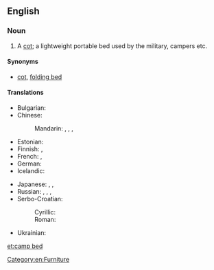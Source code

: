 ==English==

===Noun===
{{en-noun|head=[[camp]] [[bed]]}}

# A [[cot]]; a lightweight portable bed used by the military, campers etc.

====Synonyms====
* [[cot]], [[folding bed]]

====Translations====
{{trans-top|a cot}}
* Bulgarian: {{t-|bg|походно легло|n|tr=pohódno legló|sc=Cyrl}}
* Chinese:
*: Mandarin: {{t|cmn|折疊床|sc=Hani}}, {{t|cmn|折叠床|tr=zhédié chuáng|sc=Hani}}, {{t|cmn|行軍床|sc=Hani}}, {{t|cmn|行军床|tr=xíngjūnchuáng|sc=Hani}}
* Estonian: {{t-|et|välivoodi}}
* Finnish: {{t-|fi|kenttävuode}}, {{t-|fi|telttasänky}}
* French: {{t-|fr|lit de camp|m}}, {{t-|fr|lit pliant|m}}
* German: {{t+|de|Feldbett|n}}
* Icelandic: {{t+|is|beddi|m}}
{{trans-mid}}
* Japanese: {{t-|ja|畳み寝台|tr=たたみねだい, tatami nedai|sc=Jpan}}, {{t-|ja|折り畳み式寝台|tr=おりたたみしきねだい, oritatami shiki nedai|sc=Jpan}}, {{t-|ja|折り畳み式ベッド|tr=oritatami shiki beddo|sc=Jpan}}
* Russian: {{t+|ru|раскладушка|f|tr=raskladúška|sc=Cyrl}}, {{t-|ru|складная кровать|f|tr=skladnája krovátʹ|sc=Cyrl}}, {{t-|ru|раскладная кровать|f|tr=raskladnája krovátʹ|sc=Cyrl}}, {{t-|ru|походная кровать|f|tr=poxódnaja krovátʹ|sc=Cyrl}}
* Serbo-Croatian:
*: Cyrillic: {{t-|sh|пољски кревет|m}} {{qualifier|Polish bed}}
*: Roman: {{t-|sh|poljski krevet|m}} {{qualifier|Polish bed}}
* Ukrainian: {{t-|uk|розкладачка|f|tr=rozkladáčka|sc=Cyrl}}
{{trans-bottom}}

[[Category:en:Furniture]]

[[et:camp bed]]